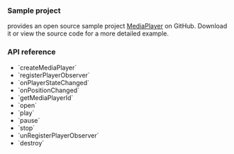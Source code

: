 
<PlatformWrapper platform="android">

### Sample project

<Vg k="COMPANY"/> provides an open source sample project [MediaPlayer](https://github.com/AgoraIO/API-Examples/blob/4.2.2/Android/APIExample/app/src/main/java/io/agora/api/example/examples/advanced/MediaPlayer.java) on GitHub. Download it or view the source code for a more detailed example.

### API reference

- <Link to="{{global.API_REF_ANDROID_ROOT}}/class_irtcengine.html#api_irtcengine_createmediaplayer">`createMediaPlayer`</Link>
- <Link to="{{global.API_REF_ANDROID_ROOT}}/class_imediaplayer.html#api_imediaplayer_registerplayersourceobserver">`registerPlayerObserver`</Link>
- <Link to="{{global.API_REF_ANDROID_ROOT}}/class_imediaplayersourceobserver.html#callback_imediaplayersourceobserver_onplayersourcestatechanged">`onPlayerStateChanged`</Link>
- <Link to="{{global.API_REF_ANDROID_ROOT}}/class_imediaplayersourceobserver.html#callback_imediaplayersourceobserver_onpositionchanged">`onPositionChanged`</Link>
- <Link to="{{global.API_REF_ANDROID_ROOT}}/class_imediaplayer.html#api_imediaplayer_registeraudioframeobserver2__parameters">`getMediaPlayerId`</Link>
- <Link to="{{global.API_REF_ANDROID_ROOT}}/class_imediaplayer.html#api_imediaplayer_open">`open`</Link>
- <Link to="{{global.API_REF_ANDROID_ROOT}}/class_imediaplayer.html#api_imediaplayer_play">`play`</Link>
- <Link to="{{global.API_REF_ANDROID_ROOT}}/class_imediaplayer.html#api_imediaplayer_pause">`pause`</Link>
- <Link to="{{global.API_REF_ANDROID_ROOT}}/class_imediaplayer.html#api_imediaplayer_stop">`stop`</Link>
- <Link to="{{global.API_REF_ANDROID_ROOT}}/class_imediaplayer.html#api_imediaplayer_unregisterplayersourceobserver">`unRegisterPlayerObserver`</Link>
- <Link to="{{global.API_REF_ANDROID_ROOT}}/class_imediaplayer.html#api_irtcengine_destroymediaplayer">`destroy`</Link>

</PlatformWrapper>